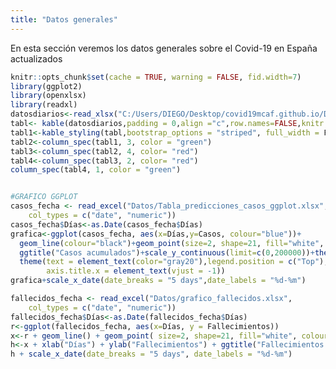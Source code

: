```yaml
---
title: "Datos generales"
---
```


En esta sección veremos los datos generales sobre el Covid-19 en España actualizados 

```r
knitr::opts_chunk$set(cache = TRUE, warning = FALSE, fid.width=7)
library(ggplot2)
library(openxlsx)
library(readxl)
datosdiarios<-read_xlsx("C:/Users/DIEGO/Desktop/covid19mcaf.github.io/Datos/indice.xlsx")
tabl<- kable(datosdiarios,padding = 0,align ="c",row.names=FALSE,knitr.table.format = "html")
tabl1<-kable_styling(tabl,bootstrap_options = "striped", full_width = F, position = "float_left")
tabl2<-column_spec(tabl1, 3, color = "green")
tabl3<-column_spec(tabl2, 4, color= "red")
tabl4<-column_spec(tabl3, 2, color= "red")
column_spec(tabl4, 1, color = "green")


#GRAFICO GGPLOT
casos_fecha <- read_excel("Datos/Tabla_predicciones_casos_ggplot.xlsx", 
    col_types = c("date", "numeric"))
casos_fecha$Días<-as.Date(casos_fecha$Días)
grafica<-ggplot(casos_fecha, aes(x=Días,y=Casos, colour="blue"))+
  geom_line(colour="black")+geom_point(size=2, shape=21, fill="white", colour="blue")+
  ggtitle("Casos acumulados")+scale_y_continuous(limit=c(0,200000))+theme_minimal()+
  theme(text = element_text(color="gray20"),legend.position = c("Top"),axis.text = element_text(face="italic"),
        axis.title.x = element_text(vjust = -1))
grafica+scale_x_date(date_breaks = "5 days",date_labels = "%d-%m")

fallecidos_fecha <- read_excel("Datos/grafico_fallecidos.xlsx", 
    col_types = c("date", "numeric"))
fallecidos_fecha$Días<-as.Date(fallecidos_fecha$Días)
r<-ggplot(fallecidos_fecha, aes(x=Días, y = Fallecimientos))
x<-r + geom_line() + geom_point( size=2, shape=21, fill="white", colour="red")
h<-x + xlab("Días") + ylab("Fallecimientos") + ggtitle("Fallecimientos acumulados") + labs(colour="Fallecimientos") + theme_minimal() + theme(text = element_text(color="gray20"), legend.position = c("top"), axis.text = element_text(face = "italic"), axis.title.x = element_text(vjust = -1)) +  ylim(0,25000)
h + scale_x_date(date_breaks = "5 days", date_labels = "%d-%m")






```

